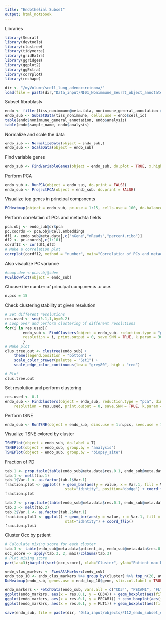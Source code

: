 ```yaml
---
title: "Endothelial Subset"
output: html_notebook
---
```


Libraries
```r
library(Seurat)
library(devtools)
library(clustree)
library(tidyverse)
library(gridExtra)
library(ggridges)
library(ggplot2)
library(ggExtra)
library(corrplot)
library(reshape)
```

```r
dir <- "/myVolume/scell_lung_adenocarcinoma/"
load(file = paste(dir,"Data_input/NI01_Nonimmune_Seurat_object_annotated.RData", sep=""))
```

Subset fibroblasts
```r
endo <- filter(tiss_nonimmune@meta.data, nonimmune_general_annotation == "Endothelial")
endo_sub <- SubsetData(tiss_nonimmune, cells.use = endo$cell_id)
table(endo$nonimmune_general_annotation, endo$analysis)
table(endo$sample_name, endo$analysis)
```

Normalize and scale the data
```r
endo_sub <- NormalizeData(object = endo_sub,)
endo_sub <- ScaleData(object = endo_sub)
```

Find variable genes
```r
endo_sub <- FindVariableGenes(object = endo_sub, do.plot = TRUE, x.high.cutoff = Inf, y.cutoff = 0.5)
```

Perform PCA
```r
endo_sub <- RunPCA(object = endo_sub, do.print = FALSE)
endo_sub <- ProjectPCA(object = endo_sub, do.print = FALSE)
```

Visualize top genes in principal components
```r
PCHeatmap(object = endo_sub, pc.use = 1:15, cells.use = 100, do.balanced = TRUE, label.columns = FALSE, num.genes = 10)
```

Perform correlation of PCs and metadata fields
```r
pca.obj <- endo_sub@dr$pca
pc.coords <- pca.obj@cell.embeddings
df1 <- endo_sub@meta.data[,c("nGene","nReads","percent.ribo")]
df2 <- pc.coords[,c(1:10)]
cordf12 <- cor(df1,df2)
# Make a correlation plot
corrplot(cordf12, method = "number", main="Correlation of PCs and metadata")
```

Also visaulize PC variance
```r
#comp.dev <-pca.obj@sdev
PCElbowPlot(object = endo_sub)
```

Choose the number of principal components to use.

```r
n.pcs = 15
```

Check clustering stability at given resolution 
```r
# Set different resolutions 
res.used <- seq(0.1,1,by=0.2)
# Loop over and perform clustering of different resolutions 
for(i in res.used){
        endo_sub <- FindClusters(object = endo_sub, reduction.type = "pca", dims.use = 1:n.pcs, 
        resolution = i, print.output = 0, save.SNN = TRUE, k.param = 30, force.recalc = T)
        }
# Make plot 
clus.tree.out <- clustree(endo_sub) +
    theme(legend.position = "bottom") + 
    scale_color_brewer(palette = "Set1") +
    scale_edge_color_continuous(low = "grey80", high = "red")

# Plot 
clus.tree.out
```

Set resolution and perform clustering
```r
res.used <- 0.1
endo_sub <- FindClusters(object = endo_sub, reduction.type = "pca", dims.use = 1:n.pcs, 
    resolution = res.used, print.output = 0, save.SNN = TRUE, k.param = 30, force.recalc = T)
```

Perform  tSNE
```r
endo_sub <- RunTSNE(object = endo_sub, dims.use = 1:n.pcs, seed.use = 10, perplexity=30)
```

Visualize TSNE colored by cluster
```r
TSNEPlot(object = endo_sub, do.label = T)
TSNEPlot(object = endo_sub, group.by = "analysis")
TSNEPlot(object = endo_sub, group.by = "biopsy_site")
```

Fraction of PD
```r
tab.1 <- prop.table(table(endo_sub@meta.data$res.0.1, endo_sub@meta.data$analysis), margin = 1)
tab.1 <- melt(tab.1)
tab.1$Var.1 <- as.factor(tab.1$Var.1)
fraction.plot <- ggplot() + geom_bar(aes(y = value, x = Var.1, fill = Var.2), data = tab.1,
                           stat="identity", position='dodge') + coord_flip()
fraction.plot

tab.2 <- prop.table(table(endo_sub@meta.data$res.0.1, endo_sub@meta.data$patient_id), margin = 1)
tab.2 <- melt(tab.2)
tab.2$Var.1 <- as.factor(tab.2$Var.1)
fraction.plot1 <- ggplot() + geom_bar(aes(y = value, x = Var.1, fill = Var.2), data = tab.2,
                           stat="identity") + coord_flip()
fraction.plot1
```

Cluster Occ by patient
```r
# Calculate mixing score for each cluster 
tab.3 <- table(endo_sub@meta.data$patient_id, endo_sub@meta.data$res.0.1)
occ_score <- apply(tab.3, 2, max)/colSums(tab.3)
# Plot mixing score
par(las=3);barplot(sort(occ_score), xlab="Cluster", ylab="Patient max Ncells/Total cells", ylim=c(0,1));abline(h=0.7, col="red")
```

```r
endo_clus_markers <- FindAllMarkers(endo_sub)
endo_top_10 <- endo_clus_markers %>% group_by(cluster) %>% top_n(20, avg_logFC)
DoHeatmap(endo_sub, genes.use = endo_top_10$gene, slim.col.label = TRUE, use.scaled = FALSE)
```

```r
endo_markers <- FetchData(endo_sub, vars.all = c("CD34", "PECAM1", "FLT1", "analysis", "biopsy_site", "cell_id", "sample_name", "patient_id", "res.0.1"))
ggplot(endo_markers, aes(x = res.0.1, y = CD34)) + geom_boxplot(aes(fill = analysis))
ggplot(endo_markers, aes(x = res.0.1, y = PECAM1)) + geom_boxplot(aes(fill = analysis))
ggplot(endo_markers, aes(x = res.0.1, y = FLT1)) + geom_boxplot(aes(fill = analysis))
```


```r
save(endo_sub, file = paste(dir, "Data_input/objects/NI12_endo_subset_object.RData", sep = ""))
```



